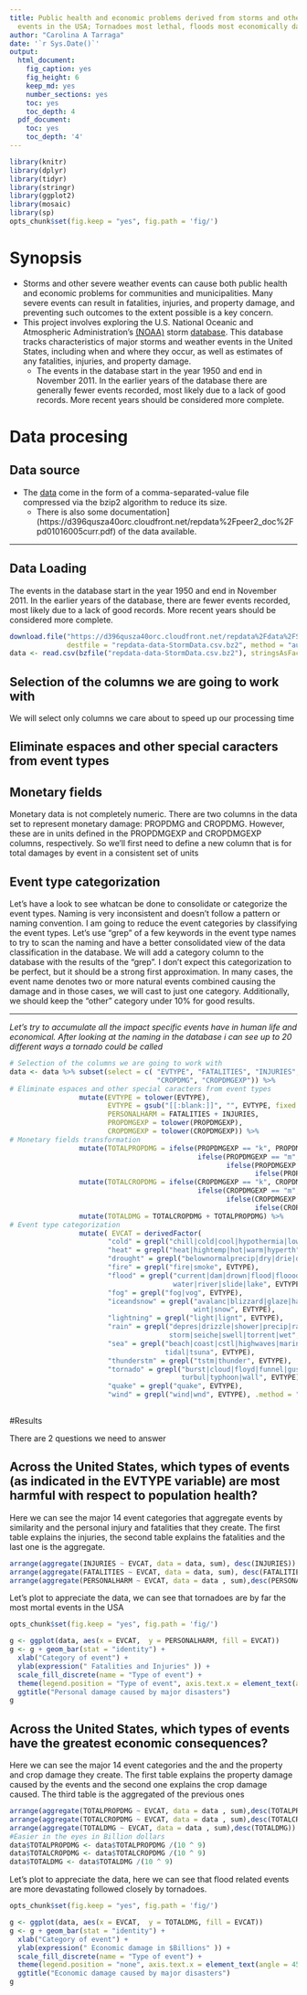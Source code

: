 ```yaml
---
title: Public health and economic problems derived from storms and other severe weather
  events in the USA; Tornadoes most lethal, floods most economically damaging
author: "Carolina A Tarraga"
date: '`r Sys.Date()`'
output:
  html_document:
    fig_caption: yes
    fig_height: 6
    keep_md: yes
    number_sections: yes
    toc: yes
    toc_depth: 4
  pdf_document:
    toc: yes
    toc_depth: '4'
---
```

```r
library(knitr)
library(dplyr)
library(tidyr)
library(stringr)
library(ggplot2)
library(mosaic)
library(sp)
opts_chunk$set(fig.keep = "yes", fig.path = 'fig/')
```

# Synopsis
* Storms and other severe weather events can cause both public health and economic
problems for communities and municipalities. Many severe events can result in
fatalities, injuries, and property damage, and preventing such outcomes to the extent
possible is a key concern.
* This project involves exploring the U.S. National Oceanic and Atmospheric
Administration's [(NOAA)](http://www.ncdc.noaa.gov/) storm
[database](http://www.ncdc.noaa.gov/stormevents/ftp.jsp). This database tracks 
characteristics of major storms and weather events in the United States, including 
when and where they occur, as well as estimates of any fatalities, injuries, and property damage.
    + The events in the database start in the year 1950 and end in November 2011. 
    In the earlier years of the database there are generally fewer events recorded, most 
    likely due to a lack of good records. More recent years should be considered more complete.

# Data procesing

## Data source
* The [data](https://d396qusza40orc.cloudfront.net/repdata%2Fdata%2FStormData.csv.bz2) 
come in the form of a comma-separated-value file compressed via the bzip2 algorithm to 
reduce its size.
    + There is also some 
    documentation](https://d396qusza40orc.cloudfront.net/repdata%2Fpeer2_doc%2Fpd01016005curr.pdf) 
    of the data available.

***
## Data Loading

The events in the database start in the year 1950 and end in November 2011. 
In the earlier years of the database, there are fewer events recorded, 
most likely due to a lack of good records. More recent years should be 
considered more complete.

```r
download.file("https://d396qusza40orc.cloudfront.net/repdata%2Fdata%2FStormData.csv.bz2", 
              destfile = "repdata-data-StormData.csv.bz2", method = "auto",  mode = "wb")
data <- read.csv(bzfile("repdata-data-StormData.csv.bz2"), stringsAsFactors = FALSE)
```

## Selection of the columns we are going to work with 

We will select only columns we care about to speed up our processing time   

## Eliminate espaces and other special caracters from event types  

## Monetary fields

Monetary data is not completely numeric.
There are two columns in the data set to represent monetary damage: PROPDMG and CROPDMG. 
However, these are in units defined in the PROPDMGEXP and CROPDMGEXP columns, respectively. 
So we'll first need to define a new column that is for total damages by event in a consistent set of units

## Event type categorization

Let's have a look to see whatcan be done to consolidate or categorize the event types. 
Naming is very inconsistent and doesn't follow a pattern or naming convention. 
I am going to reduce the event categories by classifying 
the event types. Let's use "grep" of a few keywords in the event type names 
to try to scan the naming and have a better consolidated view of the data 
classification in the database. 
We will add a category column to the database with the results of the "grep". 
I don't expect this categorization to be perfect, but it should be a strong 
first approximation. In many cases, the event name denotes two or more 
natural events combined causing the damage and in those cases, we will cast 
to just one category.
Additionally, we should keep the "other" category under 10% for good results. 

***

*Let's try to accumulate all the impact specific events have in human life and economical.* 
*After looking at the naming in the database i can see up to 20 different ways a tornado could be called*

```r
# Selection of the columns we are going to work with
data <- data %>% subset(select = c( "EVTYPE", "FATALITIES", "INJURIES", "PROPDMG", "PROPDMGEXP", 
                                    "CROPDMG", "CROPDMGEXP")) %>%
# Eliminate espaces and other special caracters from event types  
                 mutate(EVTYPE = tolower(EVTYPE), 
                        EVTYPE = gsub("[[:blank:]]", "", EVTYPE, fixed = TRUE),
                        PERSONALHARM = FATALITIES + INJURIES,
                        PROPDMGEXP = tolower(PROPDMGEXP), 
                        CROPDMGEXP = tolower(CROPDMGEXP)) %>%
# Monetary fields transformation                
                 mutate(TOTALPROPDMG = ifelse(PROPDMGEXP == "k", PROPDMG*1000, 
                                              ifelse(PROPDMGEXP == "m", PROPDMG*1000000, 
                                                     ifelse(PROPDMGEXP == "b", PROPDMG*1000000000, 
                                                            ifelse(PROPDMGEXP == "h", PROPDMG*100, PROPDMG))))) %>%
                 mutate(TOTALCROPDMG = ifelse(CROPDMGEXP == "k", CROPDMG*1000, 
                                              ifelse(CROPDMGEXP == "m", CROPDMG*1000000, 
                                                     ifelse(CROPDMGEXP == "b", CROPDMG*1000000000, 
                                                            ifelse(CROPDMGEXP == "h", CROPDMG*100, CROPDMG))))) %>%
                 mutate(TOTALDMG = TOTALCROPDMG + TOTALPROPDMG) %>%
# Event type categorization  
                 mutate( EVCAT = derivedFactor( 
                        "cold" = grepl("chill|cold|cool|hypothermia|lowtemp|sleet", EVTYPE),
                        "heat" = grepl("heat|hightemp|hot|warm|hyperth", EVTYPE), 
                        "drought" = grepl("belownormalprecip|dry|drie|drought", EVTYPE),
                        "fire" = grepl("fire|smoke", EVTYPE),
                        "flood" = grepl("current|dam|drown|flood|floood|fld|erosi|landslump|
                                        water|river|slide|lake", EVTYPE),
                        "fog" = grepl("fog|vog", EVTYPE),
                        "iceandsnow" = grepl("avalanc|blizzard|glaze|hail|ice|icy|freez|frost|
                                             wint|snow", EVTYPE), 
                        "lightning" = grepl("light|lignt", EVTYPE),
                        "rain" = grepl("depres|drizzle|shower|precip|rain|ripcurrent|stream|
                                       storm|seiche|swell|torrent|wet", EVTYPE),
                        "sea" = grepl("beach|coast|cstl|highwaves|marine|roguewave|sea|surf|tide|
                                      tidal|tsuna", EVTYPE),
                        "thunderstm" = grepl("tstm|thunder", EVTYPE),
                        "tornado" = grepl("burst|cloud|floyd|funnel|gust|hurricane|spout|torn|
                                          turbul|typhoon|wall", EVTYPE),  
                        "quake" = grepl("quake", EVTYPE),
                        "wind" = grepl("wind|wnd", EVTYPE), .method = "first", .default = "other"))
                    
```

#Results

There are 2 questions we need to answer

## Across the United States, which types of events (as indicated in the EVTYPE variable) are most harmful with respect to population health?

Here we can see the major 14 event categories that aggregate events by similarity and the personal injury and fatalities that they create. 
The first table explains the injuries, the second table explains the fatalities and the last one is 
the aggregate.

```r
arrange(aggregate(INJURIES ~ EVCAT, data = data, sum), desc(INJURIES))
arrange(aggregate(FATALITIES ~ EVCAT, data = data, sum), desc(FATALITIES))
arrange(aggregate(PERSONALHARM ~ EVCAT, data = data , sum),desc(PERSONALHARM))
```

Let's plot to appreciate the data, we can see that tornadoes are by far the most mortal events in the USA

```r
opts_chunk$set(fig.keep = "yes", fig.path = 'fig/')

g <- ggplot(data, aes(x = EVCAT,  y = PERSONALHARM, fill = EVCAT))
g <- g + geom_bar(stat = "identity") +
  xlab("Category of event") + 
  ylab(expression(" Fatalities and Injuries" )) +
  scale_fill_discrete(name = "Type of event") +
  theme(legend.position = "Type of event", axis.text.x = element_text(angle = 45, hjust = 1)) +
  ggtitle("Personal damage caused by major disasters")
g
```

## Across the United States, which types of events have the greatest economic consequences?

Here we can see the major 14 event categories and the and the property and crop damage they create.
The first table explains the property damage caused by the events and the second one explains 
the crop damage caused. The third table is the aggregated of the previous ones

```r
arrange(aggregate(TOTALPROPDMG ~ EVCAT, data = data , sum),desc(TOTALPROPDMG)) 
arrange(aggregate(TOTALCROPDMG ~ EVCAT, data = data , sum),desc(TOTALCROPDMG)) 
arrange(aggregate(TOTALDMG ~ EVCAT, data = data , sum),desc(TOTALDMG)) 
#Easier in the eyes in Billion dollars
data$TOTALPROPDMG <- data$TOTALPROPDMG /(10 ^ 9)
data$TOTALCROPDMG <- data$TOTALCROPDMG /(10 ^ 9)
data$TOTALDMG <- data$TOTALDMG /(10 ^ 9)
```

Let's plot to appreciate the data, here we can see that flood related events are more devastating followed closely by tornadoes.

```r
opts_chunk$set(fig.keep = "yes", fig.path = 'fig/')

g <- ggplot(data, aes(x = EVCAT,  y = TOTALDMG, fill = EVCAT))
g <- g + geom_bar(stat = "identity") + 
  xlab("Category of event") + 
  ylab(expression(" Economic damage in $Billions" )) +
  scale_fill_discrete(name = "Type of event") +
  theme(legend.position = "none", axis.text.x = element_text(angle = 45, hjust = 1)) +
  ggtitle("Economic damage caused by major disasters")
g
```